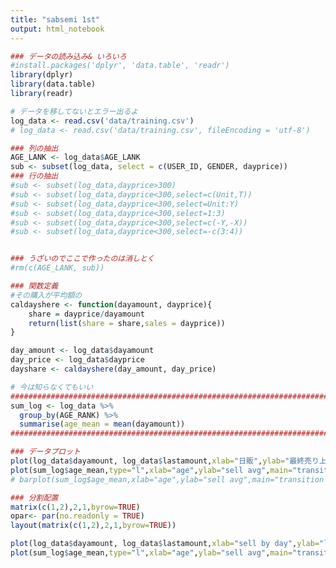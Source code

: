 ```yaml
---
title: "sabsemi 1st"
output: html_notebook
---
```


```r
### データの読み込み& いろいろ
#install.packages('dplyr', 'data.table', 'readr')
library(dplyr)
library(data.table)
library(readr)

# データを移してないとエラー出るよ
log_data <- read.csv('data/training.csv')
# log_data <- read.csv('data/training.csv', fileEncoding = 'utf-8')
```

```r
### 列の抽出
AGE_LANK <- log_data$AGE_LANK
sub <- subset(log_data, select = c(USER_ID, GENDER, dayprice))
### 行の抽出
#sub <- subset(log_data,dayprice>300)
#sub <- subset(log_data,dayprice<300,select=c(Unit,T))
#sub <- subset(log_data,dayprice<300,select=Unit:Y)
#sub <- subset(log_data,dayprice<300,select=1:3)
#sub <- subset(log_data,dayprice<300,select=c(-Y,-X))
#sub <- subset(log_data,dayprice<300,select=-c(3:4))


### うざいのでここで作ったのは消しとく
#rm(c(AGE_LANK, sub))
```

```r
### 関数定義
#その購入が平均額の
caldayshere <- function(dayamount, dayprice){
	share = dayprice/dayamount
	return(list(share = share,sales = dayprice))
}

day_amount <- log_data$dayamount
day_price <- log_data$dayprice
dayshare <- caldayshere(day_amount, day_price)

```

```r
# 今は知らなくてもいい
########################################################################
sum_log <- log_data %>%
  group_by(AGE_RANK) %>%
  summarise(age_mean = mean(dayamount))
########################################################################
```

```r
### データプロット
plot(log_data$dayamount, log_data$lastamount,xlab="日販",ylab="最終売り上げ",main="価格と販売数量")
plot(sum_log$age_mean,type="l",xlab="age",ylab="sell avg",main="transition of selling")
# barplot(sum_log$age_mean,xlab="age",ylab="sell avg",main="transition of selling")
```

```r
### 分割配置
matrix(c(1,2),2,1,byrow=TRUE)
opar<- par(no.readonly = TRUE) 
layout(matrix(c(1,2),2,1,byrow=TRUE))

plot(log_data$dayamount, log_data$lastamount,xlab="sell by day",ylab="last sell",main="sell and amount")
plot(sum_log$age_mean,type="l",xlab="age",ylab="sell avg",main="transition of selling")
```

